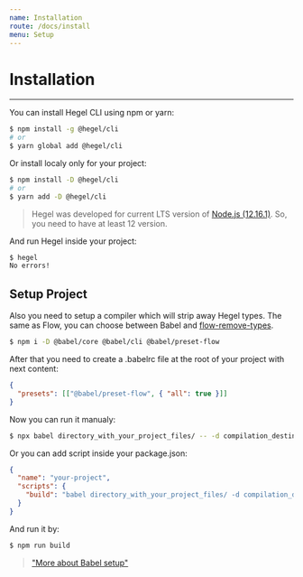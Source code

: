 ```yaml
---
name: Installation
route: /docs/install
menu: Setup
---
```


# Installation
---------------------

You can install Hegel CLI using npm or yarn:

```bash
$ npm install -g @hegel/cli
# or
$ yarn global add @hegel/cli
```

Or install localy only for your project:

```bash
$ npm install -D @hegel/cli
# or
$ yarn add -D @hegel/cli
```

> Hegel was developed for current LTS version of [Node.js (12.16.1)](https://nodejs.org/en/). So, you need to have at least 12 version.

And run Hegel inside your project:

```bash
$ hegel
No errors!
```

## Setup Project

Also you need to setup a compiler which will strip away Hegel types. The same as Flow, you can choose between Babel and [flow-remove-types](https://www.npmjs.com/package/flow-remove-types).

```bash
$ npm i -D @babel/core @babel/cli @babel/preset-flow
```

After that you need to create a .babelrc file at the root of your project with next content:

```json
{
  "presets": [["@babel/preset-flow", { "all": true }]]
}
```

Now you can run it manualy:

```bash
$ npx babel directory_with_your_project_files/ -- -d compilation_destination_directory
```

Or you can add script inside your package.json:

```json
{
  "name": "your-project",
  "scripts": {
    "build": "babel directory_with_your_project_files/ -d compilation_destination_directory/",
  }
}
```

And run it by:
```bash
$ npm run build
```

> ["More about Babel setup"](https://babeljs.io/setup)
